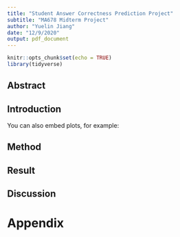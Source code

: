 ```yaml
---
title: "Student Answer Correctness Prediction Project"
subtitle: "MA678 Midterm Project"
author: "Yuelin Jiang"
date: "12/9/2020"
output: pdf_document
---
```


```r
knitr::opts_chunk$set(echo = TRUE)
library(tidyverse)
```

## Abstract



## Introduction

You can also embed plots, for example:



## Method


## Result

## Discussion


# Appendix
